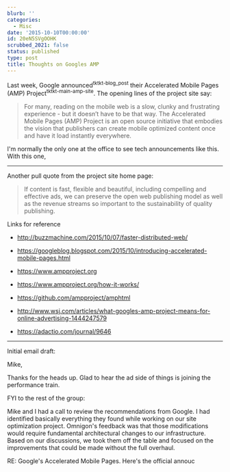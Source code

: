 ```yaml
---
blurb: ''
categories:
  - Misc
date: '2015-10-10T00:00:00'
id: 20eN5SVgOOHK
scrubbed_2021: false
status: published
type: post
title: Thoughts on Googles AMP
---
```


Last week, Google announced<sup>tktkt-blog_post</sup> their Accelerated Mobile Pages (AMP) Project<sup>tktkt-main-amp-site</sup>. The opening lines of the project site say:

> For many, reading on the mobile web is a slow, clunky and frustrating experience - but it doesn’t have to be that way. The Accelerated Mobile Pages (AMP) Project is an open source initiative that embodies the vision that publishers can create mobile optimized content once and have it load instantly everywhere.

I'm normally the only one at the office to see tech announcements like this. With this one, 




--------------------------------------------------------------------------------

Another pull quote from the project site home page:

> If content is fast, flexible and beautiful, including compelling and effective ads, we can preserve the open web publishing model as well as the revenue streams so important to the sustainability of quality publishing.




<!-- 

{% photo /i/aws-20120714--0630-03.jpg caption:"Fifty down. Fifty or so more to go..."%} 

-->



<!--

{% highlight json %}

{% endhighlight %}

-->





Links for reference

- http://buzzmachine.com/2015/10/07/faster-distributed-web/

- https://googleblog.blogspot.com/2015/10/introducing-accelerated-mobile-pages.html

- https://www.ampproject.org

- https://www.ampproject.org/how-it-works/

- https://github.com/ampproject/amphtml

- http://www.wsj.com/articles/what-googles-amp-project-means-for-online-advertising-1444247579

- https://adactio.com/journal/9646



--------------------------------------------------------------------------------

Initial email draft:

Mike, 

Thanks for the heads up. Glad to hear the ad side of things is joining the performance train. 


FYI to the rest of the group:

Mike and I had a call to review the recommendations from Google. I had identified basically everything they found while working on our site optimization project. Omnigon's feedback was that those modifications would require fundamental architectural changes to our infrastructure. Based on our discussions, we took them off the table and focused on the improvements that could be made without the full overhaul. 

RE: Google's Accelerated Mobile Pages. Here's the official annouc
